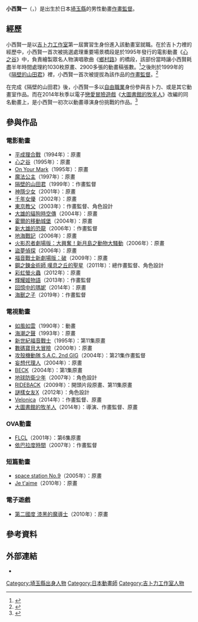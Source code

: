 {{noteTA
|G1=Ghibli
|1=zh-cn:大兴奋！三日月岛的动物骚动; zh-hk:大興奮！三日月島上的動物騷亂; zh-mo:大興奮！三日月島上的動物騷亂; zh-sg:大兴奋！三日月岛的动物骚动; zh-tw:大興奮！新月島之動物大騷動 
|2=zh-cn:数码兽; zh-hk:數碼獸;zh-mo:數碼獸; zh-sg:数码兽; zh-tw:數碼寶貝
}}
{{Infobox ACG creator
|name= 小西賢一
|job= [[作畫監督|作畫監督]]、動畫導演
|sex= 男
|date of birth= {{Birth date|1968|6|23}}
|place of birth= [[埼玉縣|埼玉縣]]
|date of death=
|place of death=
|nationality= {{JPN}}
}}
{{Japanese
|japanese=小西 賢一
|kana=こにし けんいち
|romaji=Konishi Kenichi
}}

'''小西賢一'''（{{lang-ja|小西賢一}}，{{bd|1968年|6月23日|||Konishi Kenichi}}）是出生於日本[[埼玉縣|埼玉縣]]的男性動畫[[作畫監督|作畫監督]]。

== 經歷 ==
小西賢一是以[[吉卜力工作室|吉卜力工作室]]第一屆實習生身份進入該動畫室就職。在於吉卜力裡的經歷中，小西賢一首次被挑選處理重要場景橋段是於1995年發行的電影動畫《[[心之谷|心之谷]]》中，負責繪製眾名人物演唱歌曲《[[鄉村路|鄉村路]]》的橋段，該部份當時讓小西賢耗盡半年時間處理約1030枚原畫、2900多張的動畫稿張數。<ref>{{cite book |script-title=ja:COMICBOX　1995年9月号 特集 耳をすませば |date=1995年9月 |publisher={{lang|ja|ふゅーじょんぷろだくと}} |page=32頁 |accessdate=2014年5月23日}}</ref>之後則於1999年的《[[隔壁的山田君|隔壁的山田君]]》裡，小西賢一首次被提拔為該作品的[[作畫監督|作畫監督]]。<ref>{{cite book |script-title=ja:ホーホケキョ となりの山田くん ロマンアルバム |date=1999年10月10日 |publisher=[[德間書店|德間書店]] |isbn=978-4-19-720088-7 |page=84頁 |accessdate=2014年5月23日}}</ref>

在完成《隔壁的山田君》後，小西賢一多以[[自由職業|自由職業]]身份參與吉卜力、或是其它動畫室作品。而在2014年秋季以電子[[戀愛冒險遊戲|戀愛冒險遊戲]]《[[大圖書館的牧羊人|大圖書館的牧羊人]]》改編的同名動畫上，是小西賢一初次以動畫導演身份挑戰的作品。<ref>{{cite web |url=http://www.animate.tv/news/details.php?id=1400052317 |script-title=ja:TVアニメ『大図書館の羊飼い』公式サイトがついにオープン！　2014.Oct ONAIRの文字も！ |work=Animate TV |date=2014年5月14日 |accessdate=2014年5年16日 |archive-date=2016年3月4日 |archive-url=https://web.archive.org/web/20160304094501/http://www.animate.tv/news/details.php?id=1400052317 |dead-url=no }}</ref>

== 參與作品 ==
=== 電影動畫 ===
*[[平成狸合戰|平成狸合戰]]（1994年）：原畫
*[[心之谷|心之谷]]（1995年）：原畫
*[[On_Your_Mark|On Your Mark]]（1995年）：原畫
*[[魔法公主|魔法公主]]（1997年）：原畫
*[[隔壁的山田君|隔壁的山田君]]（1999年）：作畫監督
*[[神隱少女|神隱少女]]（2001年）：原畫
*[[千年女優|千年女優]]（2002年）：原畫
*[[東京教父|東京教父]]（2003年）：作畫監督、角色設計
*[[大雄的貓狗時空傳|大雄的貓狗時空傳]]（2004年）：原畫
*[[霍爾的移動城堡|霍爾的移動城堡]]（2004年）：原畫
*[[新大雄的恐龍|新大雄的恐龍]]（2006年）：作畫監督
*[[地海戰記|地海戰記]]（2006年）：原畫
*[[火影忍者劇場版：大興奮！新月島之動物大騷動|火影忍者劇場版：大興奮！新月島之動物大騷動]]（2006年）：原畫
*[[盜夢偵探#劇場版動畫|盜夢偵探]]（2006年）：原畫
*[[福音戰士新劇場版：破|福音戰士新劇場版：破]]（2009年）：原畫
*[[鋼之鍊金術師_嘆息之丘的聖星|鋼之鍊金術師 嘆息之丘的聖星]]（2011年）：總作畫監督、角色設計
*[[彩虹螢火蟲|彩虹螢火蟲]]（2012年）：原畫
*[[輝耀姬物語|輝耀姬物語]]（2013年）：作畫監督
*[[回憶中的瑪妮|回憶中的瑪妮]]（2014年）：原畫
*[[海獸之子|海獸之子]]（2019年）：作畫監督

=== 電視動畫 ===
*[[如風如雲|如風如雲]]（1990年）：動畫
*[[海潮之聲|海潮之聲]]（1993年）：原畫
*[[新世紀福音戰士|新世紀福音戰士]]（1995年）：第11集原畫
*[[數碼寶貝大冒險|數碼寶貝大冒險]]（2000年）：原畫
*[[攻殼機動隊_S.A.C._2nd_GIG|攻殼機動隊 S.A.C. 2nd GIG]]（2004年）：第21集作畫監督
*[[妄想代理人|妄想代理人]]（2004年）：原畫
*[[BECK_(漫畫)#電視動畫|BECK]]（2004年）：第1集原畫
*[[地球防衛少年#電視動畫|地球防衛少年]]（2007年）：角色設計
*[[RIDEBACK#電視動畫|RIDEBACK]]（2009年）：開頭片段原畫、第11集原畫
*[[謎樣女友X#電視動畫|謎樣女友X]]（2012年）：角色設計
*[[Velonica|Velonica]]（2014年）：作畫監督、原畫
*[[大圖書館的牧羊人#電視動畫|大圖書館的牧羊人]]（2014年）：導演、作畫監督、原畫

=== OVA動畫 ===
*[[FLCL|FLCL]]（2001年）：第6集原畫
*[[依巴拉度時間|依巴拉度時間]]（2007年）：作畫監督

=== 短篇動畫 ===
*[[space_station_No.9|space station No.9]]（2005年）：原畫
*[[Je_t'aime|Je t'aime]]（2010年）：原畫

=== 電子遊戲 ===
*[[第二國度系列|第二國度 漆黑的魔導士]]（2010年）：原畫

== 參考資料 ==
{{reflist}}

== 外部連結 ==
*{{imdb name|id=1069565|name=小西賢一}}

{{DEFAULTSORT:Konishi Kenichi}}
[[Category:埼玉縣出身人物|Category:埼玉縣出身人物]]
[[Category:日本動畫師|Category:日本動畫師]]
[[Category:吉卜力工作室人物|Category:吉卜力工作室人物]]